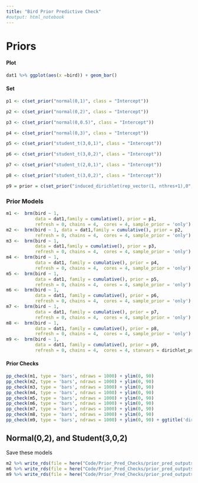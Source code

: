 ```yaml
---
title: "Bird Prior Predictive Check"
#output: html_notebook
---
```


# Priors

#### Plot

```r
dat1 %>% ggplot(aes(x =bird)) + geom_bar()
```

#### Set
```r
p1 <- c(set_prior("normal(0,1)", class = "Intercept"))

p2 <- c(set_prior("normal(0,2)", class = "Intercept"))

p3 <- c(set_prior("normal(0,0.5)", class = "Intercept"))

p4 <- c(set_prior("normal(0,3)", class = "Intercept"))

p5 <- c(set_prior("student_t(3,0,1)", class = "Intercept"))

p6 <- c(set_prior("student_t(3,0,2)", class = "Intercept"))

p7 <- c(set_prior("student_t(2,0,1)", class = "Intercept"))

p8 <- c(set_prior("student_t(3,0,2)", class = "Intercept"))

p9 = prior = c(set_prior("induced_dirichlet(rep_vector(1, nthres+1),0", class = "Intercept"))
```

### Prior Models
```r
m1 <-  brm(bird ~ 1, 
           data = dat1,family = cumulative(), prior = p1,
           refresh = 0, chains = 4,  cores = 4, sample_prior = 'only')
m2 <-  brm(bird ~ 1, data = dat1,family = cumulative(), prior = p2,
           refresh = 0, chains = 4,  cores = 4, sample_prior = 'only')
m3 <-  brm(bird ~ 1, 
           data = dat1,family = cumulative(), prior = p3,
           refresh = 0, chains = 4,  cores = 4, sample_prior = 'only')
m4 <-  brm(bird ~ 1, 
           data = dat1, family = cumulative(), prior = p4,
           refresh = 0, chains = 4,  cores = 4, sample_prior = 'only')
m5 <-  brm(bird ~ 1, 
           data = dat1, family = cumulative(), prior = p5,
           refresh = 0, chains = 4,  cores = 4, sample_prior = 'only')
m6 <-  brm(bird ~ 1, 
           data = dat1, family = cumulative(), prior = p6,
           refresh = 0, chains = 4,  cores = 4, sample_prior = 'only')
m7 <-  brm(bird ~ 1, 
           data = dat1, family = cumulative(), prior = p7,
           refresh = 0, chains = 4,  cores = 4, sample_prior = 'only')
m8 <-  brm(bird ~ 1, 
           data = dat1, family = cumulative(), prior = p8,
           refresh = 0, chains = 4,  cores = 4, sample_prior = 'only')
m9 <-  brm(bird ~ 1, 
           data = dat1, family = cumulative(), prior = p9,
           refresh = 0, chains = 4,  cores = 4, stanvars = dirichlet_prior_stanvar, sample_prior = 'only')
```

#### Prior Checks  
```r
pp_check(m1, type = 'bars', ndraws = 1000) + ylim(0, 90)
pp_check(m2, type = 'bars', ndraws = 1000) + ylim(0, 90) 
pp_check(m3, type = 'bars', ndraws = 1000) + ylim(0, 90)
pp_check(m4, type = 'bars', ndraws = 1000) + ylim(0, 90)
pp_check(m5, type = 'bars', ndraws = 1000) + ylim(0, 90)
pp_check(m6, type = 'bars', ndraws = 1000) + ylim(0, 90)
pp_check(m7, type = 'bars', ndraws = 1000) + ylim(0, 90)
pp_check(m8, type = 'bars', ndraws = 1000) + ylim(0, 90) 
pp_check(m9, type = 'bars', ndraws = 1000) + ylim(0, 90) + ggtitle('dirichlet')
```

## Normal(0,2), and Student(3,0,2)
Save these models
```r
m2 %>% write_rds(file = here("Code/Prior_Pred_Checks/prior_pred_outputs", "bird_N02.Rds"))
m6 %>% write_rds(file = here("Code/Prior_Pred_Checks/prior_pred_outputs", "bird_S302.Rds"))
m9 %>% write_rds(file = here("Code/Prior_Pred_Checks/prior_pred_outputs", "bird_D.Rds"))
```


